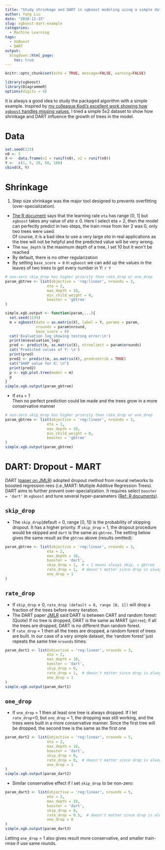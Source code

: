 ```yaml
---
title: "Study shrinkage and DART in xgboost modeling using a simple dataset"
author: Yang Liu
date: "2018-11-15"
slug: xgboost-dart-example
categories:
  - Machine Learning
tags:
  - XGBoost
  - DART
output:
  blogdown::html_page:
    toc: true
---
```


```r
knitr::opts_chunk$set(echo = TRUE, message=FALSE, warning=FALSE)
```

```r
library(xgboost)
library(DiagrammeR)
options(digits = 4)
```

It is always a good idea to study the packaged algorithm with a simple example. Inspired by [my colleague Kodi's excellent work showing how `xgboost` handles missing values](http://arfer.net/w/xgboost-sparsity), I tried a simple 5x2 dataset to show how shrinkage and DART influence the growth of trees in the model.

# Data
```r
set.seed(123)
n0 <- 5
X <-  data.frame(x1 = runif(n0), x2 = runif(n0))
Y <-  c(1, 5, 20, 50, 100)
cbind(X, Y)
```

# Shrinkage
1. Step size shrinkage was the major tool designed to prevents overfitting (over-specialization).   
* [The R document](https://xgboost.readthedocs.io/en/latest/parameter.html) says that the learning rate `eta` has range [0, 1] but `xgboost` takes any value of $eta\ge0$. Here I select eta = 2, then the model can perfectly predict in two steps, the train rmse from iter 2 was 0, only two trees were used.   
Of course, it is a bad idea to use a very large _eta_ in real applications as the tree will not be helpful and the predicted value will be very wrong.   
* The `max_depth` is the maximum depth of a tree, I set 10 but it won't be reached    
* By default, there is no other regularization
* By setting `base_score = 0` in `xgboost` we can add up the values in the leaves of two trees to get every number in Y: `r Y`
```r
# non-zero skip_drop has higher priority than rate_drop or one_drop
param_gbtree <- list(objective = 'reg:linear', nrounds = 3, 
                   eta = 2,
                   max_depth = 10,
                   min_child_weight = 0,
                   booster = 'gbtree'
)

simple.xgb.output <- function(param,...){
  set.seed(1234)
  m = xgboost(data = as.matrix(X), label = Y, params = param,
              nrounds = param$nround, 
              base_score = 0)
  cat('Evaluation log showing testing error:\n')
  print(m$evaluation_log)
  pred <- predict(m, as.matrix(X), ntreelimit = param$nrounds)
  cat('Predicted values of Y: \n')
  print(pred)
  pred2 <- predict(m, as.matrix(X), predcontrib = TRUE)
  cat("SHAP value for X: \n")
  print(pred2)
  p <- xgb.plot.tree(model = m)
  p
}
simple.xgb.output(param_gbtree)
```
   
* If `eta` = 1  
Then no perfect prediction could be made and the trees grow in a more conservative manner  
```r
# non-zero skip_drop has higher priority than rate_drop or one_drop
param_gbtree <- list(objective = 'reg:linear', nrounds = 3, 
                   eta = 1,
                   max_depth = 10,
                   min_child_weight = 0,
                   booster = 'gbtree'
)
simple.xgb.output(param_gbtree)
```

# DART: Dropout - MART
DART ([paper on JMLR](http://proceedings.mlr.press/v38/korlakaivinayak15.pdf)) adopted dropout method from neural networks to boosted regression rees (i.e.,MART: Multiple Additive Regression Trees). DART aims to further prevent over-specialization. It requires select `booster = 'dart'` in `xgboost` and tune several hyper-parameters ([Ref: R documents](https://xgboost.readthedocs.io/en/latest/parameter.html#additional-parameters-for-dart-booster-booster-dart)).  
  
## `skip_drop`  
* The `skip_drop`(default = 0, range [0, 1]) is the probability of skipping dropout. It has a higher priority. If `skip_drop` = 1, the dropout procedure would be skipped and `dart` is the same as `gbtree`. The setting below gives the same result as the `gbtree` above (results omitted):
```r
param_gbtree <- list(objective = 'reg:linear', nrounds = 3, 
                   eta = 2,
                   max_depth = 10,
                   booster = 'dart',
                   skip_drop = 1,  # = 1 means always skip, = gbtree
                   rate_drop = 1,  # doesn't matter since drop is always skipped
                   one_drop = 1
)
```
  
## `rate_drop`  
* If `skip_drop`$\ne0$, `rate_drop (default = 0, range [0, 1])` will drop a fraction of the trees before every iteration. 
* The DART paper [JMLR](http://proceedings.mlr.press/v38/korlakaivinayak15.pdf) said DART is between CART and random forest: (Quote) If no tree is dropped, DART is the same as MART (`gbtree`); if all the trees are dropped, DART is no different than random forest.  
* If `rate_drop` = 1 then all the trees are dropped, a random forest of trees are built. In our case of a very simple dataset, the 'random forest' just repeats the same tree `nrounds` times:   
```r
param_dart1 <- list(objective = 'reg:linear', nrounds = 3, 
                   eta = 2,
                   max_depth = 10,
                   booster = 'dart',
                   skip_drop = 0,  
                   rate_drop = 1,  # doesn't matter since drop is always skipped
                   one_drop = 1
)
simple.xgb.output(param_dart1)
```
  
## `one_drop`  
* If `one_drop` = 1 then at least one tree is always dropped. If I let `rate_drop`=0, but `one_drop` = 1, the dropping was still working, and the trees were built in a more conservative manner. Since the first tree will be dropped, the second tree is the same as the first one  
```r
param_dart2 <- list(objective = 'reg:linear', nrounds = 5, 
                   eta = 2,
                   max_depth = 10,
                   booster = 'dart',
                   skip_drop = 0,  
                   rate_drop = 0,  # doesn't matter since drop is always skipped
                   one_drop = 1
)
simple.xgb.output(param_dart2)
```

* Similar conservative effect if I set `skip_drop` to be non-zero:  
```r
param_dart3 <- list(objective = 'reg:linear', nrounds = 5, 
                   eta = 2,
                   max_depth = 10,
                   booster = 'dart',
                   skip_drop = 0,  
                   rate_drop = 0.5,  # doesn't matter since drop is always skipped
                   one_drop = 0
)
simple.xgb.output(param_dart3)
```

Letting `one_drop` = 1 also gives result more conservative, and smaller train-rmse if use same rounds. 